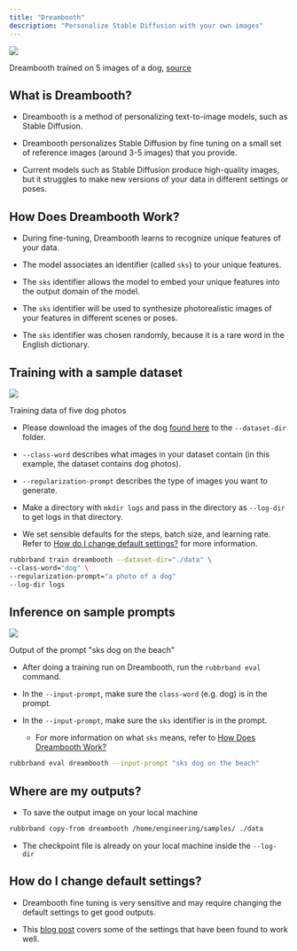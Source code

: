 ```yaml
---
title: "Dreambooth"
description: "Personalize Stable Diffusion with your own images"
---
```


![](/images/cli-docs/models/dreambooth_dog.jpg)

Dreambooth trained on 5 images of a dog, [source](https://dreambooth.github.io)

## What is Dreambooth?

* Dreambooth is a method of personalizing text-to-image models, such as Stable Diffusion.

* Dreambooth personalizes Stable Diffusion by fine tuning on a small set of reference images (around 3-5 images) that you provide.

* Current models such as Stable Diffusion produce high-quality images, but it struggles to make new versions of your data in different settings or poses.


## How Does Dreambooth Work?

* During fine-tuning, Dreambooth learns to recognize unique features of your data.

* The model associates an identifier (called `sks`) to your unique features.

* The `sks` identifier allows the model to embed your unique features into the output domain of the model.

* The `sks` identifier will be used to synthesize photorealistic images of your features in different scenes or poses.

* The `sks` identifier was chosen randomly, because it is a rare word in the English dictionary.


## Training with a sample dataset

![](/images/cli-docs/models/dreambooth-training-data.jpeg)

Training data of five dog photos

* Please download the images of the dog [found here](https://drive.google.com/drive/folders/1BO%5Fdyz-p65qhBRRMRA4TbZ8qW4rB99JZ) to the `--dataset-dir` folder.

* `--class-word` describes what images in your dataset contain (in this example, the dataset contains dog photos).

* `--regularization-prompt` describes the type of images you want to generate.

* Make a directory with `mkdir logs` and pass in the directory as `--log-dir` to get logs in that directory.

* We set sensible defaults for the steps, batch size, and learning rate. Refer to [How do I change default settings?](/cli-docs/models/dreambooth#how-do-i-change-default-settings) for more information.

```bash
rubbrband train dreambooth --dataset-dir="./data" \
--class-word="dog" \
--regularization-prompt="a photo of a dog"
--log-dir logs
```


## Inference on sample prompts

![](/images/cli-docs/models/sks-dog-on-the-beach-0010.jpg)

Output of the prompt "sks dog on the beach"

* After doing a training run on Dreambooth, run the `rubbrband eval` command.

* In the `--input-prompt`, make sure the `class-word` (e.g. dog) is in the prompt.

* In the `--input-prompt`, make sure the `sks` identifier is in the prompt.  
   * For more information on what `sks` means, refer to [How Does Dreambooth Work?](/cli-docs/models/dreambooth#how-does-dreambooth-work)

```bash
rubbrband eval dreambooth --input-prompt "sks dog on the beach"
```


## Where are my outputs?

* To save the output image on your local machine

```bash
rubbrband copy-from dreambooth /home/engineering/samples/ ./data
```

* The checkpoint file is already on your local machine inside the `--log-dir`

## How do I change default settings?

* Dreambooth fine tuning is very sensitive and may require changing the default settings to get good outputs.

* This [blog post](https://huggingface.co/blog/dreambooth) covers some of the settings that have been found to work well.

